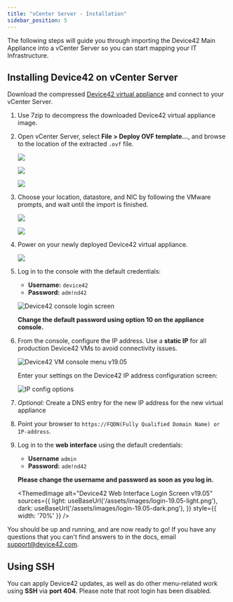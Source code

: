 ```yaml
---
title: "vCenter Server - Installation"
sidebar_position: 5
---
```



The following steps will guide you through importing the Device42 Main Appliance into a vCenter Server so you can start mapping your IT Infrastructure.

## Installing Device42 on vCenter Server

Download the compressed [Device42 virtual appliance](https://www.device42.com/download/) and connect to your vCenter Server. 

1. Use 7zip to decompress the downloaded Device42 virtual appliance image.
2. Open vCenter Server, select **File > Deploy OVF template...**, and browse to the location of the extracted `.ovf` file.
   
    ![](/assets/images/wpid6183-media_1326257039196.png)

    ![](/assets/images/wpid6184-media_1326257161923.png)

    ![](/assets/images/wpid6185-media_1326257215753.png)

3. Choose your location, datastore, and NIC by following the VMware prompts, and wait until the import is finished.

    ![](/assets/images/wpid6186-media_1326257260982.png)

    ![](/assets/images/wpid6187-media_1326257290551.png)

4. Power on your newly deployed Device42 virtual appliance.

    ![](/assets/images/wpid6188-media_1326257403442.png)

5. Log in to the console with the default credentials: 
   
   - **Username:** `device42`
   - **Password:** `adm!nd42` 
   
   ![Device42 console login screen](/assets/images/d42-console-login-screen-v15.png)

   **Change the default password using option 10 on the appliance console.**

6. From the console, configure the IP address. Use a **static IP** for all production Device42 VMs to avoid connectivity issues.
   
    ![Device42 VM console menu v19.05](/assets/images/vm-main-menu.png)

    Enter your settings on the Device42 IP address configuration screen: 

    ![IP config options](/assets/images/vm-ip-settings.png)

7. _Optional:_ Create a DNS entry for the new IP address for the new virtual appliance
8.  Point your browser to `https://FQDN(Fully Qualified Domain Name) or IP-address`.
9.  Log in to the **web interface** using the default credentials:
    
    - **Username** `admin` 
    - **Password:** `adm!nd42` 
    
    **Please change the username and password as soon as you log in.**

    <ThemedImage
    alt="Device42 Web Interface Login Screen v19.05"
    sources={{
        light: useBaseUrl('/assets/images/login-19.05-light.png'),
        dark: useBaseUrl('/assets/images/login-19.05-dark.png'),
    }}
    style={{ width: '70%' }} 
    />    

You should be up and running, and are now ready to go! If you have any questions that you can't find answers to in the docs, email support@device42.com.

## Using SSH

You can apply Device42 updates, as well as do other menu-related work using **SSH** via **port 404**. Please note that root login has been disabled.

